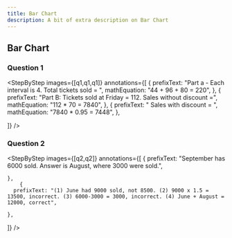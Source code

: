 ```yaml
---
title: Bar Chart
description: A bit of extra description on Bar Chart
---
```



## Bar Chart

### Question 1

<Accordions>
  <Accordion title="Question">
    <QuestionWithImage
      image={q1}
      subquestions={[
"The graph shows the number of tickets sold for a basketball match from Monday to Friday.",
"(a) What was the total number of tickets sold from Monday to Wednesday?",
"(b) The usual price of a ticket was $70. On Friday, tickets were sold at a 5% discount. How much money was collected from the sale of tickets on Friday?"
]}
    />
  </Accordion>
  <Accordion title="Answer Walkthrough">

<StepByStep
  images={[q1,q1,q1]}
  annotations={[
    {
      prefixText: "Part a - Each interval is 4. Total tickets sold = ",
      mathEquation: "44 + 96 + 80 = 220",
    },
        {
      prefixText: "Part B: Tickets sold at Friday =  112. Sales without discount =",
      mathEquation: "112 * 70 = 7840",
    },
            {
      prefixText: " Sales with discount = ",
      mathEquation: "7840 * 0.95 = 7448",
    },

]}
/>

  </Accordion>
</Accordions>

### Question 2

<Accordions>
  <Accordion title="Question">
    <QuestionWithImage
      image={q2}
      subquestions={[
"The bar graph shows the number of cars sold from June to September.",
"1. In which month was the number of cars sold half as many as the number of cars sold in September?",
"(1) June",
"(2) July",
"(3) August",
"(4) September",
"2. Which one of the following statements is true?",
"(1) The number of cars sold in June was 8500.",
"(2) The number of cars sold in July is 3/2 the number of cars sold in June.",
"(3) The increase in the number of cars sold from August to September was 9000.",
"(4) The total number of cars sold in June and August is the same as the number of cars sold in July."
]}
    />
  </Accordion>
  <Accordion title="Answer Walkthrough">

<StepByStep
  images={[q2,q2]}
  annotations={[
    {
      prefixText: "September has 6000 sold. Answer is August, where 3000 were sold.",

    },
        {
      prefixText: "(1) June had 9000 sold, not 8500. (2) 9000 x 1.5 = 13500, incorrect. (3) 6000-3000 = 3000, incorrect. (4) June + August = 12000, correct",

    },

]}
/>

  </Accordion>
</Accordions>
